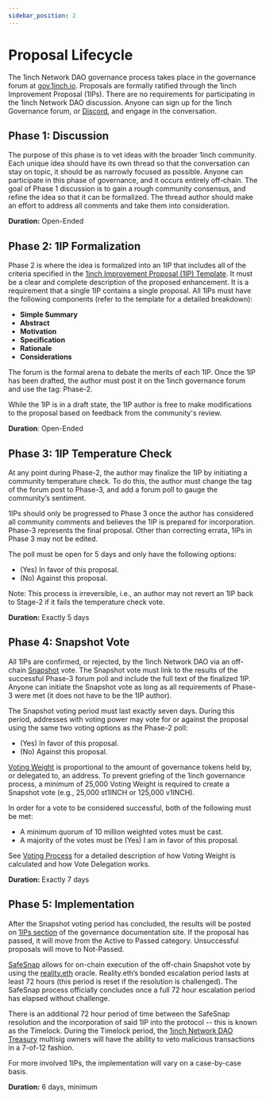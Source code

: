 ```yaml
---
sidebar_position: 2
---
```

# Proposal Lifecycle
The 1inch Network DAO governance process takes place in the governance forum at [gov.1inch.io](https://gov.1inch.io/). Proposals are formally ratified through the 1inch Improvement Proposal (1IPs). There are no requirements for participating in the 1inch Network DAO discussion. Anyone can sign up for the 1inch Governance forum, or [Discord](https://discord.com/invite/1inch), and engage in the conversation. 

## Phase 1: Discussion
The purpose of this phase is to vet ideas with the broader 1inch community. Each unique idea should have its own thread so that the conversation can stay on topic, it should be as narrowly focused as possible. Anyone can participate in this phase of governance, and it occurs entirely off-chain. The goal of Phase 1 discussion is to gain a rough community consensus, and refine the idea so that it can be formalized. The thread author should make an effort to address all comments and take them into consideration.

**Duration:** Open-Ended

## Phase 2: 1IP Formalization
Phase 2 is where the idea is formalized into an 1IP that includes all of the criteria specified in the [1inch Improvement Proposal (1IP) Template](./improvement-proposal-template.mdx). It must be a clear and complete description of the proposed enhancement. It is a requirement that a single 1IP contains a single proposal. All 1IPs must have the following components (refer to the template for a detailed breakdown):
* **Simple Summary**
* **Abstract**
* **Motivation**
* **Specification** 
* **Rationale**
* **Considerations**


The forum is the formal arena to debate the merits of each 1IP. Once the 1IP has been drafted, the author must post it on the 1inch governance forum and use the tag: Phase-2. 

While the 1IP is in a draft state, the 1IP author is free to make modifications to the proposal based on feedback from the community's review.

**Duration**: Open-Ended

## Phase 3: 1IP Temperature Check

At any point during Phase-2, the author may finalize the 1IP by initiating a community temperature check. To do this, the author must change the tag of the forum post to Phase-3, and add a forum poll to gauge the community’s sentiment. 

1IPs should only be progressed to Phase 3 once the author has considered all community comments and believes the 1IP is prepared for incorporation.
Phase-3 represents the final proposal. Other than correcting errata, 1IPs in Phase 3 may not be edited.

The poll must be open for 5 days and only have the following options: 
* (Yes) In favor of this proposal.
* (No) Against this proposal.

Note: This process is irreversible, i.e., an author may not revert an 1IP back to Stage-2 if it fails the temperature check vote.

**Duration:** Exactly 5 days

## Phase 4: Snapshot Vote

All 1IPs are confirmed, or rejected, by the 1inch Network DAO via an off-chain [Snapshot](https://snapshot.org/#/1inch.eth) vote. The Snapshot vote must link to the results of the successful Phase-3 forum poll and include the full text of the finalized 1IP. Anyone can initiate the Snapshot vote as long as all requirements of Phase-3 were met (it does not have to be the 1IP author).

The Snapshot voting period must last exactly seven days. During this period, addresses with voting power may vote for or against the proposal using the same two voting options as the Phase-2 poll:
* (Yes) In favor of this proposal.
* (No) Against this proposal.

[Voting Weight](./voting-process.mdx) is proportional to the amount of governance tokens held by, or delegated to, an address. To prevent griefing of the 1inch governance process, a minimum of 25,000 Voting Weight is required to create a Snapshot vote (e.g., 25,000 st1INCH or 125,000 v1INCH).

In order for a vote to be considered successful, both of the following must be met:
* A minimum quorum of 10 million weighted votes must be cast.
* A majority of the votes must be (Yes) I am in favor of this proposal.

See [Voting Process](./voting-process.mdx) for a detailed description of how Voting Weight is calculated and how Vote Delegation works.

**Duration:** Exactly 7 days

## Phase 5: Implementation
After the Snapshot voting period has concluded, the results will be posted on [1IPs section](./1IPs.mdx) of the governance documentation site. If the proposal has passed, it will move from the Active to Passed category. Unsuccessful proposals will move to Not-Passed. 

[SafeSnap](https://github.com/gnosis/zodiac-module-reality) allows for on-chain execution of the off-chain Snapshot vote by using the [reality.eth](https://reality.eth.link/) oracle. Reality.eth’s bonded escalation period lasts at least 72 hours (this period is reset if the resolution is challenged). The SafeSnap process officially concludes once a full 72 hour escalation period has elapsed without challenge.

There is an additional 72 hour period of time between the SafeSnap resolution and the incorporation of said 1IP into the protocol -- this is known as the Timelock. During the Timelock period, the [1inch Network DAO Treasury](./dao-treasury.mdx) multisig owners will have the ability to veto malicious transactions in a 7-of-12 fashion.

For more involved 1IPs, the implementation will vary on a case-by-case basis.

**Duration:** 6 days, minimum

